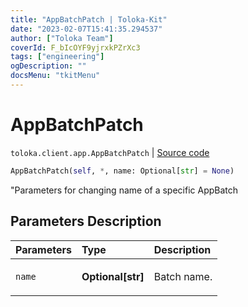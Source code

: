 ```yaml
---
title: "AppBatchPatch | Toloka-Kit"
date: "2023-02-07T15:41:35.294537"
author: ["Toloka Team"]
coverId: F_bIcOYF9yjrxkPZrXc3
tags: ["engineering"]
ogDescription: ""
docsMenu: "tkitMenu"
---
```


# AppBatchPatch
`toloka.client.app.AppBatchPatch` | [Source code](https://github.com/Toloka/toloka-kit/blob/v1.1.3/src/client/app/__init__.py#L275)

```python
AppBatchPatch(self, *, name: Optional[str] = None)
```

"Parameters for changing name of a specific AppBatch

## Parameters Description

| Parameters | Type | Description |
| :----------| :----| :-----------|
`name`|**Optional\[str\]**|<p>Batch name.</p>